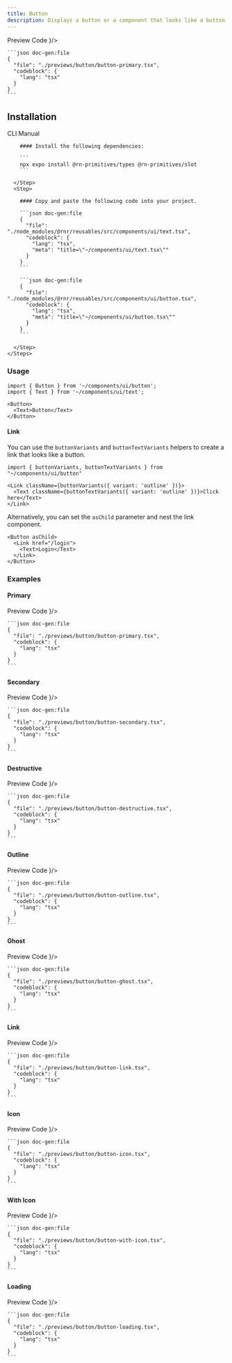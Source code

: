 ```yaml
---
title: Button
description: Displays a button or a component that looks like a button.
---
```



<div className="h-5"/>

<SectionTabs defaultValue="preview">
  <SectionTabsList>
    <SectionTabsTrigger value="preview">Preview</SectionTabsTrigger>
    <SectionTabsTrigger value="code">Code</SectionTabsTrigger>
  </SectionTabsList>
  <SectionTabsContent value="preview">
    <PreviewCard copyContent={buttonPreview} webPreview={<ButtonPreview />}/>
  </SectionTabsContent>
  <SectionTabsContent value="code">

    ```json doc-gen:file
    {
      "file": "./previews/button/button-primary.tsx",
      "codeblock": {
        "lang": "tsx"
      }
    }
    ```
  </SectionTabsContent>
</SectionTabs>


## Installation

<SectionTabs defaultValue="cli">
  <SectionTabsList>
    <SectionTabsTrigger id="cli" value="cli">CLI</SectionTabsTrigger>
    <SectionTabsTrigger id="manual" value="manual">Manual</SectionTabsTrigger>
  </SectionTabsList>
  <SectionTabsContent value="cli">
     <CommandTabs args={["add", "button"]}/>
  </SectionTabsContent>
  <SectionTabsContent value="manual">
    <Steps> 
      <Step>
 
        #### Install the following dependencies:

        ```
        npx expo install @rn-primitives/types @rn-primitives/slot
        ```

      </Step>
      <Step>
 
        #### Copy and paste the following code into your project.

        ```json doc-gen:file
        {
          "file": "./node_modules/@rnr/reusables/src/components/ui/text.tsx",
          "codeblock": {
            "lang": "tsx",
            "meta": "title=\"~/components/ui/text.tsx\""
          }
        }
        ```

        ```json doc-gen:file
        {
          "file": "./node_modules/@rnr/reusables/src/components/ui/button.tsx",
          "codeblock": {
            "lang": "tsx",
            "meta": "title=\"~/components/ui/button.tsx\""
          }
        }
        ```
 
      </Step>
    </Steps>

  </SectionTabsContent>
</SectionTabs>

### Usage

```tsx
import { Button } from '~/components/ui/button';
import { Text } from '~/components/ui/text';

```

```tsx
<Button>
  <Text>Button</Text>
</Button>
```

#### Link

You can use the `buttonVariants` and `buttonTextVariants` helpers to create a link that looks like a button.

```tsx
import { buttonVariants, buttonTextVariants } from "~/components/ui/button"
```

```tsx
<Link className={buttonVariants({ variant: 'outline' })}>
  <Text className={buttonTextVariants({ variant: 'outline' })}>Click here</Text>
</Link>
```

Alternatively, you can set the `asChild` parameter and nest the link component.

```tsx
<Button asChild>
  <Link href="/login">
    <Text>Login</Text>
  </Link>
</Button>
```

### Examples

#### Primary

<SectionTabs defaultValue="preview">
  <SectionTabsList>
    <SectionTabsTrigger value="preview">Preview</SectionTabsTrigger>
    <SectionTabsTrigger value="code">Code</SectionTabsTrigger>
  </SectionTabsList>
  <SectionTabsContent value="preview">
    <PreviewCard copyContent={buttonPreview} webPreview={<ButtonPreview />}/>
  </SectionTabsContent>
  <SectionTabsContent value="code">

    ```json doc-gen:file
    {
      "file": "./previews/button/button-primary.tsx",
      "codeblock": {
        "lang": "tsx"
      }
    }
    ```
  </SectionTabsContent>
</SectionTabs>

<div className="h-5"/>

#### Secondary

<SectionTabs defaultValue="preview">
  <SectionTabsList>
    <SectionTabsTrigger value="preview">Preview</SectionTabsTrigger>
    <SectionTabsTrigger value="code">Code</SectionTabsTrigger>
  </SectionTabsList>
  <SectionTabsContent value="preview">
    <PreviewCard copyContent={buttonSecondaryPreview} webPreview={<ButtonSecondaryPreview />}/>
  </SectionTabsContent>
  <SectionTabsContent value="code">

    ```json doc-gen:file
    {
      "file": "./previews/button/button-secondary.tsx",
      "codeblock": {
        "lang": "tsx"
      }
    }
    ```

  </SectionTabsContent>
</SectionTabs>

<div className="h-5"/>

#### Destructive

<SectionTabs defaultValue="preview">
  <SectionTabsList>
    <SectionTabsTrigger value="preview">Preview</SectionTabsTrigger>
    <SectionTabsTrigger value="code">Code</SectionTabsTrigger>
  </SectionTabsList>
  <SectionTabsContent value="preview">
    <PreviewCard copyContent={buttonDestructivePreview} webPreview={<ButtonDestructivePreview />}/>
  </SectionTabsContent>
  <SectionTabsContent value="code">

    ```json doc-gen:file
    {
      "file": "./previews/button/button-destructive.tsx",
      "codeblock": {
        "lang": "tsx"
      }
    }
    ```

  </SectionTabsContent>
</SectionTabs>

<div className="h-5"/>

#### Outline

<SectionTabs defaultValue="preview">
  <SectionTabsList>
    <SectionTabsTrigger value="preview">Preview</SectionTabsTrigger>
    <SectionTabsTrigger value="code">Code</SectionTabsTrigger>
  </SectionTabsList>
  <SectionTabsContent value="preview">
    <PreviewCard copyContent={buttonOutlinePreview} webPreview={<ButtonOutlinePreview />}/>
  </SectionTabsContent>
  <SectionTabsContent value="code">

    ```json doc-gen:file
    {
      "file": "./previews/button/button-outline.tsx",
      "codeblock": {
        "lang": "tsx"
      }
    }
    ```

  </SectionTabsContent>
</SectionTabs>

<div className="h-5"/>

#### Ghost

<SectionTabs defaultValue="preview">
  <SectionTabsList>
    <SectionTabsTrigger value="preview">Preview</SectionTabsTrigger>
    <SectionTabsTrigger value="code">Code</SectionTabsTrigger>
  </SectionTabsList>
  <SectionTabsContent value="preview">
    <PreviewCard copyContent={buttonGhostPreview} webPreview={<ButtonGhostPreview />}/>
  </SectionTabsContent>
  <SectionTabsContent value="code">

    ```json doc-gen:file
    {
      "file": "./previews/button/button-ghost.tsx",
      "codeblock": {
        "lang": "tsx"
      }
    }
    ```

  </SectionTabsContent>
</SectionTabs>

<div className="h-5"/>

#### Link

<SectionTabs defaultValue="preview">
  <SectionTabsList>
    <SectionTabsTrigger value="preview">Preview</SectionTabsTrigger>
    <SectionTabsTrigger value="code">Code</SectionTabsTrigger>
  </SectionTabsList>
  <SectionTabsContent value="preview">
    <PreviewCard copyContent={buttonLinkPreview} webPreview={<ButtonLinkPreview />}/>
  </SectionTabsContent>
  <SectionTabsContent value="code">

    ```json doc-gen:file
    {
      "file": "./previews/button/button-link.tsx",
      "codeblock": {
        "lang": "tsx"
      }
    }
    ```

  </SectionTabsContent>
</SectionTabs>

<div className="h-5"/>

#### Icon

<SectionTabs defaultValue="preview">
  <SectionTabsList>
    <SectionTabsTrigger value="preview">Preview</SectionTabsTrigger>
    <SectionTabsTrigger value="code">Code</SectionTabsTrigger>
  </SectionTabsList>
  <SectionTabsContent value="preview">
    <PreviewCard copyContent={buttonIconPreview} webPreview={<ButtonIconPreview />}/>
  </SectionTabsContent>
  <SectionTabsContent value="code">

    ```json doc-gen:file
    {
      "file": "./previews/button/button-icon.tsx",
      "codeblock": {
        "lang": "tsx"
      }
    }
    ```

  </SectionTabsContent>
</SectionTabs>

<div className="h-5"/>

#### With Icon

<SectionTabs defaultValue="preview">
  <SectionTabsList>
    <SectionTabsTrigger value="preview">Preview</SectionTabsTrigger>
    <SectionTabsTrigger value="code">Code</SectionTabsTrigger>
  </SectionTabsList>
  <SectionTabsContent value="preview">
    <PreviewCard copyContent={buttonWithIconPreview} webPreview={<ButtonWithIconPreview />}/>
  </SectionTabsContent>
  <SectionTabsContent value="code">

    ```json doc-gen:file
    {
      "file": "./previews/button/button-with-icon.tsx",
      "codeblock": {
        "lang": "tsx"
      }
    }
    ```

  </SectionTabsContent>
</SectionTabs>

<div className="h-5"/>

#### Loading

<SectionTabs defaultValue="preview">
  <SectionTabsList>
    <SectionTabsTrigger value="preview">Preview</SectionTabsTrigger>
    <SectionTabsTrigger value="code">Code</SectionTabsTrigger>
  </SectionTabsList>
  <SectionTabsContent value="preview">
    <PreviewCard copyContent={buttonLoadingPreview} webPreview={<ButtonLoadingPreview />}/>
  </SectionTabsContent>
  <SectionTabsContent value="code">

    ```json doc-gen:file
    {
      "file": "./previews/button/button-loading.tsx",
      "codeblock": {
        "lang": "tsx"
      }
    }
    ```

  </SectionTabsContent>
</SectionTabs>